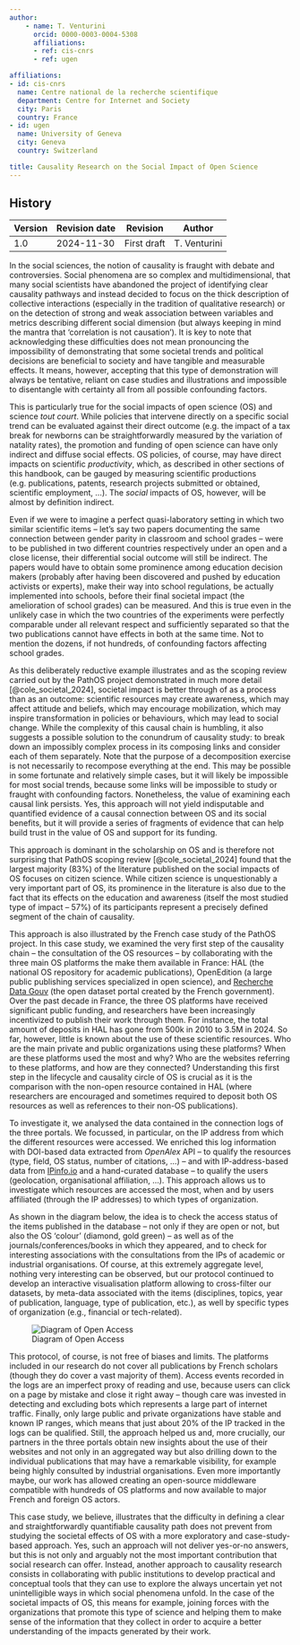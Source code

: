 ```yaml
---
author:
    - name: T. Venturini
      orcid: 0000-0003-0004-5308
      affiliations:
      - ref: cis-cnrs
      - ref: ugen

affiliations:
- id: cis-cnrs
  name: Centre national de la recherche scientifique
  department: Centre for Internet and Society
  city: Paris
  country: France
- id: ugen
  name: University of Geneva
  city: Geneva
  country: Switzerland

title: Causality Research on the Social Impact of Open Science
---
```



::: {.callout collapse="true"}


# History

| Version | Revision date | Revision    | Author       |
|---------|---------------|-------------|--------------|
| 1.0     | 2024-11-30    | First draft | T. Venturini |

:::


In the social sciences, the notion of causality is fraught with debate and controversies. Social phenomena are so complex and multidimensional, that many social scientists have abandoned the project of identifying clear causality pathways and instead decided to focus on the thick description of collective interactions (especially in the tradition of qualitative research) or on the detection of strong and weak association between variables and metrics describing different social dimension (but always keeping in mind the mantra that 'correlation is not causation'). It is key to note that acknowledging these difficulties does not mean pronouncing the impossibility of demonstrating that some societal trends and political decisions are beneficial to society and have tangible and measurable effects. It means, however, accepting that this type of demonstration will always be tentative, reliant on case studies and illustrations and impossible to disentangle with certainty all from all possible confounding factors.

This is particularly true for the social impacts of open science (OS) and science *tout court*. While policies that intervene directly on a specific social trend can be evaluated against their direct outcome (e.g. the impact of a tax break for newborns can be straightforwardly measured by the variation of natality rates), the promotion and funding of open science can have only indirect and diffuse social effects. OS policies, of course, may have direct impacts on scientific *productivity*, which, as described in other sections of this handbook, can be gauged by measuring scientific productions (e.g. publications, patents, research projects submitted or obtained, scientific employment, ...). The *social* impacts of OS, however, will be almost by definition indirect.

Even if we were to imagine a perfect quasi-laboratory setting in which two similar scientific items – let's say two papers documenting the same connection between gender parity in classroom and school grades – were to be published in two different countries respectively under an open and a close license, their differential social outcome will still be indirect. The papers would have to obtain some prominence among education decision makers (probably after having been discovered and pushed by education activists or experts), make their way into school regulations, be actually implemented into schools, before their final societal impact (the amelioration of school grades) can be measured. And this is true even in the unlikely case in which the two countries of the experiments were perfectly comparable under all relevant respect and sufficiently separated so that the two publications cannot have effects in both at the same time. Not to mention the dozens, if not hundreds, of confounding factors affecting school grades.

As this deliberately reductive example illustrates and as the scoping review carried out by the PathOS project demonstrated in much more detail [@cole_societal_2024], societal impact is better through of as a process than as an outcome: scientific resources may create awareness, which may affect attitude and beliefs, which may encourage mobilization, which may inspire transformation in policies or behaviours, which may lead to social change. While the complexity of this causal chain is humbling, it also suggests a possible solution to the conundrum of causality study: to break down an impossibly complex process in its composing links and consider each of them separately. Note that the purpose of a decomposition exercise is not necessarily to recompose everything at the end. This may be possible in some fortunate and relatively simple cases, but it will likely be impossible for most social trends, because some links will be impossible to study or fraught with confounding factors. Nonetheless, the value of examining each causal link persists. Yes, this approach will not yield indisputable and quantified evidence of a causal connection between OS and its social benefits, but it will provide a series of fragments of evidence that can help build trust in the value of OS and support for its funding.

This approach is dominant in the scholarship on OS and is therefore not surprising that PathOS scoping review [@cole_societal_2024] found that the largest majority (83%) of the literature published on the social impacts of OS focuses on citizen science. While citizen science is unquestionably a very important part of OS, its prominence in the literature is also due to the fact that its effects on the education and awareness (itself the most studied type of impact – 57%) of its participants represent a precisely defined segment of the chain of causality.

This approach is also illustrated by the French case study of the PathOS project. In this case study, we examined the very first step of the causality chain – the consultation of the OS resources – by collaborating with the three main OS platforms the make them available in France: HAL (the national OS repository for academic publications), OpenEdition (a large public publishing services specialized in open science), and [Recherche Data Gouv](https://recherche.data.gouv.fr/) (the open dataset portal created by the French government). Over the past decade in France, the three OS platforms have received significant public funding, and researchers have been increasingly incentivized to publish their work through them. For instance, the total amount of deposits in HAL has gone from 500k in 2010 to 3.5M in 2024. So far, however, little is known about the use of these scientific resources. Who are the main private and public organizations using these platforms? When are these platforms used the most and why? Who are the websites referring to these platforms, and how are they connected? Understanding this first step in the lifecycle and causality circle of OS is crucial as it is the comparison with the non-open resource contained in HAL (where researchers are encouraged and sometimes required to deposit both OS resources as well as references to their non-OS publications).

To investigate it, we analysed the data contained in the connection logs of the three portals. We focussed, in particular, on the IP address from which the different resources were accessed. We enriched this log information with DOI-based data extracted from *OpenAlex* API – to qualify the resources (type, field, OS status, number of citations, ...) – and with IP-address-based data from [IPinfo.io](https://ipinfo.io/) and a hand-curated database – to qualify the users (geolocation, organisational affiliation, ...). This approach allows us to investigate which resources are accessed the most, when and by users affiliated (through the IP addresses) to which types of organization.

As shown in the diagram below, the idea is to check the access status of the items published in the database – not only if they are open or not, but also the OS 'colour' (diamond, gold green) – as well as of the journals/conferences/books in which they appeared, and to check for interesting associations with the consultations from the IPs of academic or industrial organisations. Of course, at this extremely aggregate level, nothing very interesting can be observed, but our protocol continued to develop an interactive visualisation platform allowing to cross-filter our datasets, by meta-data associated with the items (disciplines, topics, year of publication, language, type of publication, etc.), as well by specific types of organization (e.g., financial or tech-related).

![Diagram of Open Access](figures/social_diagram.png)

This protocol, of course, is not free of biases and limits. The platforms included in our research do not cover all publications by French scholars (though they do cover a vast majority of them). Access events recorded in the logs are an imperfect proxy of reading and use, because users can click on a page by mistake and close it right away – though care was invested in detecting and excluding bots which represents a large part of internet traffic. Finally, only large public and private organizations have stable and known IP ranges, which means that just about 20% of the IP tracked in the logs can be qualified. Still, the approach helped us and, more crucially, our partners in the three portals obtain new insights about the use of their websites and not only in an aggregated way but also drilling down to the individual publications that may have a remarkable visibility, for example being highly consulted by industrial organisations. Even more importantly maybe, our work has allowed creating an open-source middleware compatible with hundreds of OS platforms and now available to major French and foreign OS actors.

This case study, we believe, illustrates that the difficulty in defining a clear and straightforwardly quantifiable causality path does not prevent from studying the societal effects of OS with a more exploratory and case-study-based approach. Yes, such an approach will not deliver yes-or-no answers, but this is not only and arguably not the most important contribution that social research can offer. Instead, another approach to causality research consists in collaborating with public institutions to develop practical and conceptual tools that they can use to explore the always uncertain yet not unintelligible ways in which social phenomena unfold. In the case of the societal impacts of OS, this means for example, joining forces with the organizations that promote this type of science and helping them to make sense of the information that they collect in order to acquire a better understanding of the impacts generated by their work.
